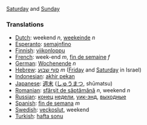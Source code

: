 [[Saturday]] and [[Sunday]]

===Translations===

*[[Dutch]]: weekend ''n'', [[weekeinde]] ''n''
*[[Esperanto]]: [[semajnfino]]
*[[Finnish]]: [[viikonloppu]]
*[[French]]: week-end ''m'', [[fin de semaine]] ''f''
*[[German]]: [[Wochenende]] ''n''
*[[Hebrew]]: [[סוף שבוע]] ''m'' ([[Friday]] and [[Saturday]] in Israel)
*[[Indonesian]]: [[akhir pekan]]
*[[Japanese]]: [[週末]] ([[しゅうまつ]], shūmatsu)
*[[Romanian]]: [[sfârşit de săptămână]] ''n'', weekend ''n''
*[[Russian]]: [[конец]] [[неделя|недели]], [[уик-энд]], [[выходные]]
*[[Spanish]]: [[fin de semana]] ''m''
*[[Swedish]]: [[veckoslut]], weekend
*[[Turkish]]: [[hafta sonu]]